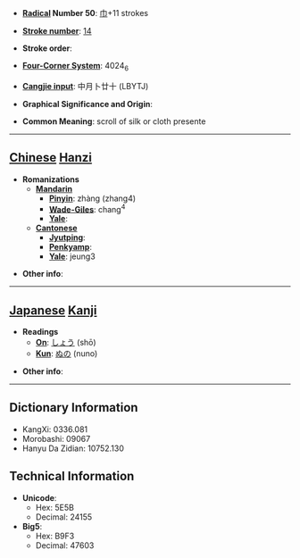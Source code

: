 * '''[[Wiktionary:Chinese radical index| Radical]] Number 50''': [[Wiktionary:Chinese radical index 巾|巾]]+11 strokes

* '''[[Wiktionary:Chinese total strokes index|Stroke number]]''': [[Wiktionary:Chinese total strokes index 14|14]]

* '''Stroke order''': 

* '''[[Wiktionary:Chinese four corner index|Four-Corner System]]''': 4024<sub>6</sub>

* '''[[Wiktionary:Chinese Cangjie index|Cangjie input]]''': 中月卜廿十 (LBYTJ)

* '''Graphical Significance and Origin''': 

* '''Common Meaning''': scroll of silk or cloth presente

----

== [[Chinese]] [[Hanzi]] ==

* '''Romanizations'''
** '''[[Mandarin]]'''
*** '''[[Pinyin]]''': zhàng (zhang4)
*** '''[[Wade-Giles]]''': chang<sup>4</sup>
*** '''[[Yale]]''': 
** '''[[Cantonese]]'''
*** '''[[Jyutping]]''':
*** '''[[Penkyamp]]''': 
*** '''[[Yale]]''': jeung3

* '''Other info''': 

----

== [[Japanese]] [[Kanji]] ==

* '''Readings'''
** '''[[On]]''': [[しょう]] (shō)
** '''[[Kun]]''': [[ぬの]] (nuno)

* '''Other info''':  

----

== Dictionary Information ==

* KangXi: 0336.081
* Morobashi: 09067
* Hanyu Da Zidian: 10752.130

== Technical Information ==

* '''Unicode''':
** Hex: 5E5B
** Decimal: 24155
* '''Big5''':
** Hex: B9F3
** Decimal: 47603